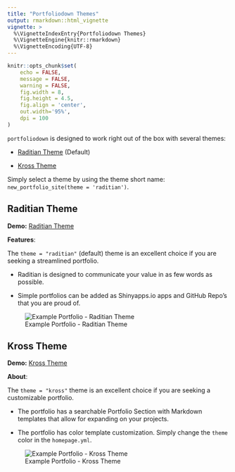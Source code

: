 ```yaml
---
title: "Portfoliodown Themes"
output: rmarkdown::html_vignette
vignette: >
  %\VignetteIndexEntry{Portfoliodown Themes}
  %\VignetteEngine{knitr::rmarkdown}
  %\VignetteEncoding{UTF-8}
---
```


```r
knitr::opts_chunk$set(
    echo = FALSE,
    message = FALSE,
    warning = FALSE,
    fig.width = 8, 
    fig.height = 4.5,
    fig.align = 'center',
    out.width='95%', 
    dpi = 100
)
```


`portfoliodown` is designed to work right out of the box with several themes:

- [Raditian Theme](https://mattdancho.netlify.app/) (Default)

- [Kross Theme](https://mattdancho-kross.netlify.app/)

Simply select a theme by using the theme short name: `new_portfolio_site(theme = 'raditian')`.

## Raditian Theme

__Demo:__ [Raditian Theme](https://mattdancho.netlify.app/)

__Features__:

The `theme = "raditian"` (default) theme is an excellent choice if you are seeking a streamlined portfolio. 

- Raditian is designed to communicate your value in as few words as possible. 

- Simple portfolios can be added as Shinyapps.io apps and GitHub Repo's that you are proud of. 

![Example Portfolio - Raditian Theme](https://raw.githubusercontent.com/business-science/raditian-free-hugo-theme-data-science/master/images/example_portfolio.gif)


## Kross Theme

__Demo:__ [Kross Theme](https://mattdancho-kross.netlify.app/)

__About__:

The `theme = "kross"` theme is an excellent choice if you are seeking a customizable portfolio. 

- The portfolio has a searchable Portfolio Section with Markdown templates that allow for expanding on your projects. 

- The portfolio has color template customization. Simply change the `theme` color in the `homepage.yml`.


![Example Portfolio - Kross Theme](https://github.com/business-science/kross-hugo-data-science/blob/master/images/example_portfolio_kross.gif?raw=true)
